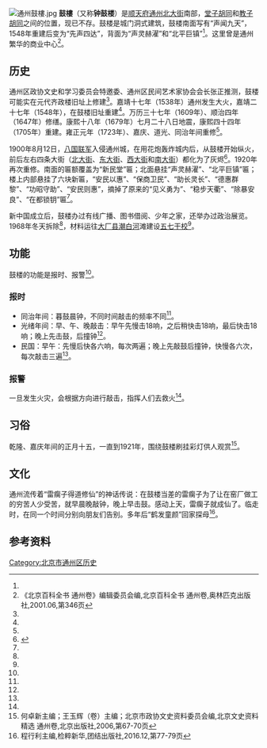 {{coord|39.9090622|N|116.66247|E|type:landmark|display=title}}
[[File:通州鼓樓.jpg|thumb]]
'''鼓樓'''（又称'''钟鼓楼'''）是[[顺天府|顺天府]][[通州_(北京)|通州]][[北大街_(北京市通州区)|北大街]]南部，[[堂子胡同_(北京市通州区)|堂子胡同]]和[[教子胡同_(北京市通州区)|教子胡同]]之间的位置，现已不存。鼓楼是城门洞式建筑，鼓楼南面写有“声闻九天”，1548年重建后变为“先声四达”，背面为“声灵赫濯”和“北平巨镇”<ref name="北京文史资料精选" />。这里曾是通州繁华的商业中心<ref name="北京百科全书 通州卷">《北京百科全书 通州卷》编辑委员会编,北京百科全书  通州卷,奥林匹克出版社,2001.06,第346页</ref>。

==历史==
通州区政协文史和学习委员会特邀委、通州区民间艺术家协会会长张正推测，鼓楼可能实在元代齐政楼旧址上修建<ref name="检粹新华" />。嘉靖十七年（1538年）通州发生大火，嘉靖二十七年（1548年），在鼓楼旧址重建<ref name="北京文史资料精选" />。万历三十七年（1609年）、顺治四年（1647年）修缮。康熙十八年（1679年）七月二十八日地震，康熙四十四年（1705年）重建。雍正元年（1723年）、嘉庆、道光、同治年间重修<ref name="北京文史资料精选" />。

1900年8月12日，[[八国联军|八国联军]]入侵通州城，在用花炮轰炸城内后，从鼓楼开始纵火，前后左右四条大街（[[北大街_(北京市通州区)|北大街]]、[[东大街_(北京市通州区)|东大街]]、[[西大街_(北京市通州区)|西大街]]和[[南大街_(北京市通州区)|南大街]]）都化为了灰烬<ref>{{cite web |title=劫后的鼓楼 |url=http://www.xn--1jq8fm4kbeu6qxnmgha2777amzra.net/BeiYun/Subject/DYHTP/detail.aspx?ID=5204 |website=北京市通州区图书馆 |accessdate=2021-01-09}}</ref>。1920年再次重修。南面的匾额覆盖为“新民堂”匾；北面悬挂“声灵赫濯”、“北平巨镇”匾；楼上内部悬挂了六块新匾，“安民以惠”、“保商卫民”、“助长灵长”、“德惠群黎”、“功昭守助”、“安民则惠”，摘掉了原来的“见义勇为”、“稳步天衢”、“除暴安良”、“在都锁钥”匾<ref name="北京文史资料精选" />。

新中国成立后，鼓楼办过有线广播、图书借阅、少年之家，还举办过政治展览。1968年冬天拆除<ref name="北京百科全书 通州卷" />，材料运往[[大厂县|大厂县]][[潮白河|潮白河]]滩建设[[五七干校|五七干校]]<ref name="北京文史资料精选" />。

==功能==
鼓楼的功能是报时、报警<ref name="北京文史资料精选" />。

===报时===
*同治年间：暮鼓晨钟，不同时间敲击的频率不同<ref name="北京文史资料精选" />。
*光绪年间：早、午、晚敲击：早午先慢击18响，之后稍快击18响，最后快击18响；晚上先击鼓，后撞钟<ref name="北京文史资料精选" />。
*民国：早午：先慢后快各六响，每次两遍；晚上先敲鼓后撞钟，快慢各六次，每次敲击三遍<ref name="北京文史资料精选" />。

===报警===

一旦发生火灾，会根据方向进行敲击，指挥人们去救火<ref name="北京文史资料精选" />。

==习俗==

乾隆、嘉庆年间的正月十五，一直到1921年，围绕鼓楼刷挂彩灯供人观赏<ref name="北京文史资料精选">何卓新主编；王玉辉（卷）主编；北京市政协文史资料委员会编,北京文史资料精选  通州卷,北京出版社,2006,第67-70页</ref>。

==文化==

通州流传着“雷瘸子得道修仙”的神话传说：在鼓楼当差的雷瘸子为了让在窑厂做工的穷苦人少受苦，就早晨晚敲钟，晚上早击鼓。感动上天，雷瘸子就成仙了。临走时，在同一个时间分别向朋友们告别。多年后“鹤发童颜”回家探母<ref name="检粹新华">程行利主编,检粹新华,团结出版社,2016.12,第77-79页</ref>。


{{通州城池圖}}

==参考资料==

<references />

[[Category:北京市通州区历史|Category:北京市通州区历史]]